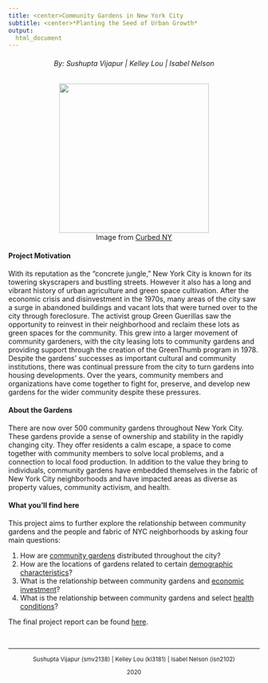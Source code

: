 ```yaml
---
title: <center>Community Gardens in New York City
subtitle: <center>*Planting the Seed of Urban Growth*
output: 
  html_document
---
```


<h6 style="text-align: center;" markdown="1">By: Sushupta Vijapur  |  Kelley Lou |  Isabel Nelson </h6>

<center>
![](images/nyc_garden.jpg){ height="300px" width="300px" }
</center>
<center>Image from [Curbed NY](https://ny.curbed.com/2019/10/7/20887684/nyc-agriculture-urban-farming-community-gardens)</center>

#### Project Motivation

With its reputation as the "concrete jungle," New York City is known for its towering skyscrapers and bustling streets. However it also has a long and vibrant history of urban agriculture and green space cultivation. After the economic crisis and disinvestment in the 1970s, many areas of the city saw a surge in abandoned buildings and vacant lots that were turned over to the city through foreclosure. The activist group Green Guerillas saw the opportunity to reinvest in their neighborhood and reclaim these lots as green spaces for the community. This grew into a larger movement of community gardeners, with the city leasing lots to community gardens and providing support through the creation of the GreenThumb program in 1978. Despite the gardens' successes as important cultural and community institutions, there was continual pressure from the city to turn gardens into housing developments. Over the years, community members and organizations have come together to fight for, preserve, and develop new gardens for the wider community despite these pressures. 

#### About the Gardens 

There are now over 500 community gardens throughout New York City. These gardens provide a sense of ownership and stability in the rapidly changing city. They offer residents a calm escape, a space to come together with community members to solve local problems, and a connection to local food production. In addition to the value they bring to individuals, community gardens have embedded themselves in the fabric of New York City neighborhoods and have impacted areas as diverse as property values, community activism, and health. 

#### What you'll find here

This project aims to further explore the relationship between community gardens and the people and fabric of NYC neighborhoods by asking four main questions: 

1. How are [community gardens](main.html) distributed throughout the city?
2. How are the locations of gardens related to certain [demographic characteristics](main.html)? 
3. What is the relationship between community gardens and [economic investment](property_values.html)? 
4. What is the relationship between community gardens and select [health conditions](health.html)? 

The final project report can be found [here](report.html).

<html>
  
&nbsp;
<hr />

<small>
  
<p style="text-align: center;">
  Sushupta Vijapur (smv2138)  |  Kelley Lou (kl3181)  |  Isabel Nelson (isn2102)
<p style="text-align: center;">
2020
</p>

</small>

</html>
